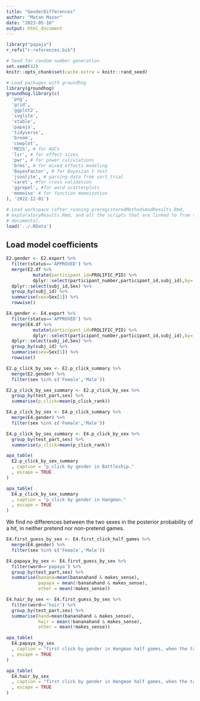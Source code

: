 ```yaml
---
title: "GenderDifferences"
author: "Matan Mazor"
date: "2023-05-16"
output: html_document
---
```


```r
library("papaja")
r_refs("r-references.bib")
```

```r
# Seed for random number generation
set.seed(42)
knitr::opts_chunk$set(cache.extra = knitr::rand_seed)

# Load packages with groundhog
library(groundhog)
groundhog.library(c(
  'png',
  'grid',
  'ggplot2',
  'svglite',
  'xtable',
  'papaja',
  'tidyverse',
  'broom',
  'cowplot',
  'MESS', # for AUCs
  'lsr', # for effect sizes
  'pwr', # for power calculations
  'brms', # for mixed effects modeling
  'BayesFactor', # for Bayesian t test
  'jsonlite', # parsing data from sort_trial
  'caret', #for cross validation
  'ggrepel', #for word scatterplots
  'memoise' # for function memoization
), '2022-12-01')

# Load workspace (after running preregisteredMethodsAndResults.Rmd, 
# exploratoryResults.Rmd, and all the scripts that are linked to from these 
# documents). 
load('../.RData')
```

## Load model coefficients

```r

E2.gender <- E2.export %>%
  filter(status=='APPROVED') %>%
  merge(E2.df %>%
          mutate(participant_id=PROLIFIC_PID) %>%
          dplyr::select(participant_number,participant_id,subj_id),by='participant_id') %>%
  dplyr::select(subj_id,Sex) %>%
  group_by(subj_id) %>%
  summarise(sex=Sex[1]) %>%
  rowwise()

E4.gender <- E4.export %>%
  filter(status=='APPROVED') %>%
  merge(E4.df %>%
          mutate(participant_id=PROLIFIC_PID) %>%
          dplyr::select(participant_number,participant_id,subj_id),by='participant_id') %>%
  dplyr::select(subj_id,Sex) %>%
  group_by(subj_id) %>%
  summarise(sex=Sex[1]) %>%
  rowwise()
```

```r

E2.p_click_by_sex <- E2.p_click_summary %>%
  merge(E2.gender) %>%
  filter(sex %in% c('Female','Male'))

E2.p_click_by_sex_summary <- E2.p_click_by_sex %>% 
  group_by(test_part,sex) %>%
  summarise(p_click=mean(p_click_rank))

E4.p_click_by_sex <- E4.p_click_summary %>%
  merge(E4.gender) %>%
  filter(sex %in% c('Female','Male'))

E4.p_click_by_sex_summary <- E4.p_click_by_sex %>% 
  group_by(test_part,sex) %>%
  summarise(p_click=mean(p_click_rank))

apa_table(
  E2.p_click_by_sex_summary
  , caption = "p_click by gender in Battleship."
  , escape = TRUE
)

apa_table(
  E4.p_click_by_sex_summary
  , caption = "p_click by gender in Hangman."
  , escape = TRUE
)
```

We find no differences between the two sexes in the posterior probability of a hit, in neither pretend nor non-pretend games.

```r

E4.first_guess_by_sex <- E4.first_click_half_games %>%
  merge(E4.gender) %>%
  filter(sex %in% c('Female','Male'))

E4.papaya_by_sex <- E4.first_guess_by_sex %>%
  filter(word=='papaya') %>%
  group_by(test_part,sex) %>%
  summarise(banana=mean(bananahand & makes_sense),
            papaya = mean(!bananahand & makes_sense),
            other = mean(!makes_sense))

E4.hair_by_sex <- E4.first_guess_by_sex %>%
  filter(word=='hair') %>%
  group_by(test_part,sex) %>%
  summarise(hand=mean(bananahand & makes_sense),
            hair = mean(!bananahand & makes_sense),
            other = mean(!makes_sense))

apa_table(
  E4.papaya_by_sex
  , caption = "first click by gender in Hangman half games, when the target word is papaya. Showing proportion of guesses that are consistent with banana, papaya, or other."
  , escape = TRUE
)

apa_table(
  E4.hair_by_sex
  , caption = "first click by gender in Hangman half games, when the target word is hair. Showing proportion of guesses that are consistent with hand, hair, or other."
  , escape = TRUE
)

```

